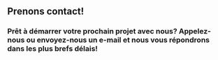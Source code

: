 

## Prenons contact!

### Prêt à démarrer votre prochain projet avec nous? Appelez-nous ou envoyez-nous un e-mail et nous vous répondrons dans les plus brefs délais!

<Wave/>